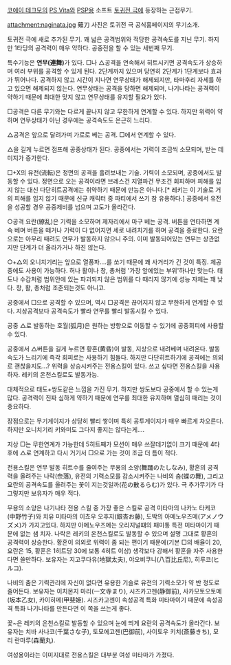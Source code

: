 [[코에이 테크모]]의 [[PS Vita]]와 [[PSP]]용 소프트 [[토귀전 극]]에 등장하는 근접무기.

attachment:naginata.jpg
薙刀
사진은 토귀전 극 공식홈페이지의 무기소개.

토귀전 극에 새로 추가된 무기. 꽤 넓은 공격범위와 적당한 공격속도를 지닌 무기. 하지만 1타당의 공격력이 매우 약하다. 공중전을 할 수 있는 세번째 무기.

특수기능은 '''연무(連舞)'''가 있다. □나 △공격을 연속해서 히트시키면 공격속도가 상승하며 여러 부위를 공격할 수 있게 된다. 2단계까지 있으며 당연히 2단계가 1단계보다 효과가 뛰어나다. 공격하지 않고 시간이 지나면 연무상태가 해제되지만, 타마후리 자세를 하고 있으면 해제되지 않는다. 연무상태는 공격을 당하면 해제되며, 나기나타는 공격력이 약하기 때문에 최대한 맞지 않고 연무상태를 유지할 필요가 있다.

□공격은 다른 무기와는 다르게 끝나지 않고 무한하게 연계할 수 있다. 하지만 위력이 약하며 연무상태가 아닌 경우에는 공격속도도 은근히 느리다.

△공격은 앞으로 달려가며 가로로 베는 공격. □에서 연계할 수 있다.

△을 길게 누르면 점프해 공중상태가 된다. 공중에서는 기력이 조금씩 소모되며, 받는 데미지가 증가한다.

□+X의 유전(流転)은 정면의 공격을 흘려보내는 기술. 기력이 소모되며, 공중에서도 발동할 수 있다. 정면으로 오는 공격이라면 브레스건 지열파건 무조건 회피하며 피해를 입지 않는 대신 다단히트공격에는 취약하기 때문에 만능은 아니다.[* 레키는 이 기술로 거의 피해를 입지 않기 때문에 신규 캐릭터 중 파티에서 쓰기 참 유용하다.] 공중에서 유전을 성공할 경우 공중제비를 넘으며 고도가 올라간다.

○공격 요란(繚乱)은 기력을 소모하며 제자리에서 마구 베는 공격. 버튼을 연타하면 계속 베며 버튼을 떼거나 기력이 다 없어지면 세로 내려치기를 하며 공격을 종료한다. 요란으로는 아무리 때려도 연무가 발동하지 않으니 주의. 이미 발동되어있는 연무는 상관없지만 단계가 더 올라가거나 하진 않는다.

○+△의 오니치기리는 앞으로 열풍파....를 쏘기 때문에 꽤 사거리가 긴 것이 특징. 체공중에도 사용이 가능하다. 허나 활이나 창, 총처럼 '가장 앞에있는 부위'하나만 맞는다. 태도나 수갑처럼 범위안에 있는 파괴되지 않은 범위를 다 때리지 않기에 성능 자체는 꽤 낮다. 창, 활, 총처럼 조준되는것도 아니고.

공중에서 □으로 공격할 수 있으며, 역시 □공격은 끊어지지 않고 무한하게 연계할 수 있다. 지상공격보다 공격속도가 빨라 연무를 빨리 발동시킬 수 있다.

공중 △로 발동하는 호월(弧月)은 원하는 방향으로 이동할 수 있기에 공중회피에 사용할 수 있다.

공중에서 △버튼을 길게 누르면 황혼(黄昏)이 발동, 지상으로 내려베며 내려온다. 발동속도가 느리기에 즉각 회피로는 사용하기 힘들다. 하지만 다단히트하기에 공격에는 의외로 괜찮을지도...? 위력을 상승시켜주는 전용스킬이 있다. 쓰고 싶다면 전용스킬을 사용하자. 레키의 온천스킬로도 발동가능.


대체적으로 태도+쌍도같은 느낌을 가진 무기. 하지만 쌍도보다 공중에서 할 수 있는게 많다. 공격력이 진짜 심하게 약하기 때문에 연무를 최대한 유지하며 열심히 때리는 것이 중요하다.

장점으로는 무기게이지가 상당히 빨리 쌓이며 특히 공투게이지가 매우 빠르게 차오른다. 하지만 오니치기리 키와미도 그다지 좋지는 않다는게....

지상 □는 무한연계가 가능한데 5히트째가 모션이 매우 쓰잘데기없이 크기 때문에 4타 후에 △로 연계하고 다시 거기서 □으로 가는 것이 조금 더 틈이 적다.

전용스킬은 연무 발동 히트수를 줄여주는 무용의 소양(舞踊のたしなみ), 황혼의 공격력을 올려주는 나락(奈落), 유전의 기력소모를 감소시켜주는 나비의 춤(蝶の舞), 그리고 요란의 공격속도를 올려주는 꽃이 지는것일까(花の散るらむ)가 있다. 극 추가무기가 다 그렇지만 보유자가 매우 적다.

무용의 소양은 나기나타 전용 스킬 중 가장 좋은 스킬로 공격 미타마의 나카노 타케코(中野竹子)와 치유 미타마의 이쵸우 오후지(銀杏お藤), 도박의 아메노우즈메(アメノウズメ)가 가지고있다. 하지만 아메노우즈메는 오리지널떄의 패미통 특전 미타마이기 때문에 없는 샘 치자.
나락은 레키의 온천스킬로도 발동할 수 있으며 설명 그대로 황혼의 공격력이 상승한다. 황혼이 의외로 위력이 좀 되는 편이기 때문에(기본 □의 배율이 20, 요란은 15, 황혼은 1히트당 30에 보통 4히트 이상) 생각보다 강해서 황혼을 자주 사용한다면 쓸만하다. 보유자는 지고쿠다유(地獄太夫), 야오비쿠니(八百比丘尼), 히루코(ヒルコ).

나비의 춤은 기력관리에 자신이 없다면 유용한 기술로 유전의 기력소모가 약 반 정도로 줄어든다. 보유자는 이치몬지 마리(一文寺まり), 시즈카고젠(静御前), 사카모토오토메(坂本乙女), 카이히메(甲斐姫). 시즈카고젠이 속성공격 특화 미타마이기 때문에 속성공격 특화 나기나타를 만든다면 이 쪽을 쓰는게 좋다.

꽃~은 레키의 온천스킬로 발동할 수 있으며 눈에 띄게 요란의 공격속도가 올라간다. 보유자는 치바 사나코(千葉さな子), 토모에고젠(巴御前), 사이토우 키치(斎藤きち), 모리 란마루(森蘭丸).

여성용이라는 이미지대로 전용스킬은 대부분 여성 미타마가 가졌다.
